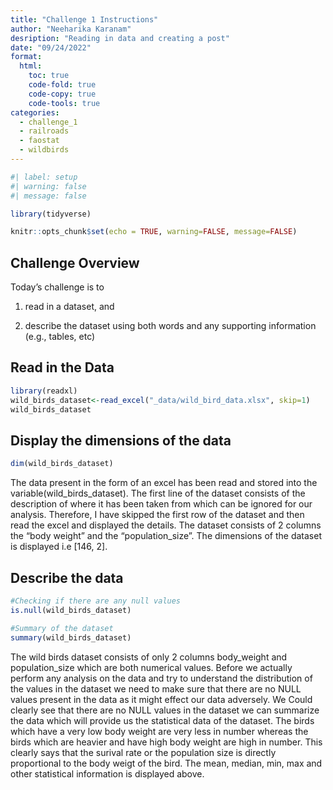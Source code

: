 ```yaml
---
title: "Challenge 1 Instructions"
author: "Neeharika Karanam"
desription: "Reading in data and creating a post"
date: "09/24/2022"
format:
  html:
    toc: true
    code-fold: true
    code-copy: true
    code-tools: true
categories:
  - challenge_1
  - railroads
  - faostat
  - wildbirds
---
```


```r
#| label: setup
#| warning: false
#| message: false

library(tidyverse)

knitr::opts_chunk$set(echo = TRUE, warning=FALSE, message=FALSE)
```

## Challenge Overview

Today's challenge is to

1)  read in a dataset, and

2)  describe the dataset using both words and any supporting information (e.g., tables, etc)

## Read in the Data

```r
library(readxl)
wild_birds_dataset<-read_excel("_data/wild_bird_data.xlsx", skip=1)
wild_birds_dataset
```
## Display the dimensions of the data

```r
dim(wild_birds_dataset)
```

The data present in the form of an excel has been read and stored into the variable(wild_birds_dataset). The first line of the dataset consists of the description of where it has been taken from which can be ignored for our analysis. Therefore, I have skipped the first row of the dataset and then read the excel and displayed the details. The dataset consists of 2 columns the "body weight" and the "population_size". The dimensions of the dataset is displayed i.e [146, 2].

## Describe the data

```r
#Checking if there are any null values
is.null(wild_birds_dataset)
```

```r
#Summary of the dataset
summary(wild_birds_dataset)
```

The wild birds dataset consists of only 2 columns body_weight and population_size which are both numerical values. Before we actually perform any analysis on the data and try to understand the distribution of the values in the dataset we need to make sure that there are no NULL values present in the data as it might effect our data adversely. We Could clearly see that there are no NULL values in the dataset we can summarize the data which will provide us  the statistical data of the dataset. The birds which have a very low body weight are very less in number whereas the birds which are heavier and have high body weight are high in number. This clearly says that the surival rate or the population size is directly proportional to the body weigt of the bird. The mean, median, min, max and other statistical information is displayed above.